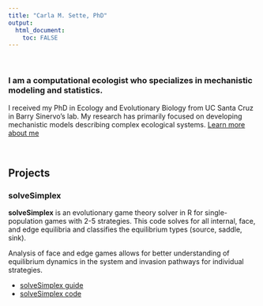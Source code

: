```yaml
---
title: "Carla M. Sette, PhD"
output: 
  html_document:
    toc: FALSE
---
```


<p>&nbsp;</p>
### I am a computational ecologist who specializes in mechanistic modeling and statistics.
I received my PhD in Ecology and Evolutionary Biology from UC Santa Cruz in Barry Sinervo's lab. My research has primarily focused on developing mechanistic models describing complex ecological systems. [Learn more about me](./about-me.html)

<p>&nbsp;</p>
## Projects
### solveSimplex
**solveSimplex** is an evolutionary game theory solver in R for single-population games with 2-5 strategies. This code solves for all internal, face, and edge equilibria and classifies the equilibrium types (source, saddle, sink).

Analysis of face and edge games allows for better understanding of equilibrium dynamics in the system and invasion pathways for individual strategies.

* [solveSimplex guide](./solveSimplex-guide.html)
* [solveSimplex code](https://github.com/cmsette/solveSimplex)

